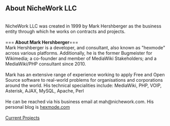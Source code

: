 ==<strong>  About NicheWork LLC </strong>==
<br>
NicheWork LLC was created in 1999 by Mark Hershberger as the business entity through which he works on contracts and projects.
<br>
<br>
===<strong>  About Mark Hershberger</strong>===
<br>
Mark Hershberger is a developer, and consultant, also known as "hexmode" across various platforms. Additionally, he is the  former Bugmeister for Wikimedia;  a co-founder and member of MediaWiki Stakeholders; and a MediaWiki/PHP consultant since 2010.
<br>
<br>
Mark has an extensive range of experience working to apply Free and Open Source software to real-world problems for organisations and corporations around the world. His technical specialities include: MediaWiki, PHP, VOIP, Asterisk, AJAX, MySQL, Apache, Perl
<br>
<br>
He can be reached via his business email at mah@nichework.com. His personal blog is [https://hexmode.com/ hexmode.com]
<br>
<br>
[[Current Projects]]
